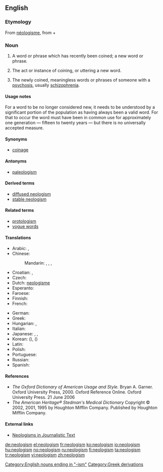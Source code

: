 {{selfref|See also [[Wiktionary:Neologisms]] and [[:Category:Neologisms]]}}
==English==
{{wikipedia}}

===Etymology===
From {{etyl|fr}} [[néologisme]], from {{etyl|grc}} {{term|sc=polytonic|νέο-||tr=neo-|new|lang=grc}} + {{term|sc=polytonic|λόγος||tr=logos|word|lang=grc}}

===Noun===
{{en-noun|s|-}}

# {{linguistics}} A word or phrase which has recently been coined; a new word or phrase.
# {{linguistics}} {{uncountable}} The act or instance of coining, or uttering a new word.
# {{linguistics}} The newly coined, meaningless words or phrases of someone with a [[psychosis]], usually [[schizophrenia]].

====Usage notes====
For a word to be no longer considered new, it needs to be understood by a significant portion of the population as having always been a valid word.  For that to occur the word must have been in common use for approximately one generation &mdash; fifteen to twenty years &mdash; but there is no universally accepted measure.

====Synonyms====
* [[coinage]]

====Antonyms====
* [[paleologism]]

====Derived terms====
* [[diffused neologism]]
* [[stable neologism]]

====Related terms====
* [[protologism]]
* [[vogue word]]s

====Translations====
{{trans-top|recently coined word}}
* Arabic: {{t|ar|تعبير جديد|m|tr=ta3biir jadiid}},  {{t|ar|لفظة جديدة|f|tr=láfZa jadiida}}
* Chinese:
*: Mandarin: {{t|cmn|新詞語|sc=Hani}}, {{t|cmn|新词语|tr=xīncíyǔ|sc=Hani}}, {{t|cmn|新詞|sc=Hani}}, {{t|cmn|新词|tr=xīncí|sc=Hani}}
* Croatian: {{t-|hr|neologizam|m}}, {{t-|hr|novotvorenica|f}}
* Czech: {{t-|cs|novotvar|m}}
* Dutch: [[neologisme]] {{n}}
* Esperanto: {{t|eo|neologismo}}
* Faroese: {{t-|fo|nýggjyrði|n|xs=Faroese}}
* Finnish: {{t-|fi|uudismuodoste}}
* French: {{t+|fr|néologisme|m}}
{{trans-mid}}
* German: {{t+|de|Neologismus|m}}
* Greek: {{t+|el|νεολογισμός|m|tr=neologismós}}
* Hungarian: {{t+|hu|neologizmus}}, {{t|hu|szóújítás}}
* Italian: {{t+|it|neologismo|m}}
* Japanese:  {{t+|ja|新語|tr=しんご, shingo}},  {{t|ja|新造語|tr=しんぞうご, shinzōgo}},  {{t|ja|造語|tr=ぞうご, zōgo}}
* Korean:  {{t|ko|신어|tr=sineo}} ({{t-|ko|新語}}),  {{t|ko|신조어|tr=sinjoeo}} ({{t|ko|新造語}})
* Latin: {{t-|la|neologismus|m}}
* Polish: {{t+|pl|neologizm|m}}
* Portuguese: {{t+|pt|neologismo|m}}
* Russian:  {{t|ru|неологизм|m|tr=neologízm}}
* Spanish: {{t+|es|neologismo|m}}
{{trans-bottom}}

{{trans-top|instance of coinage}}
{{trans-mid}}
{{trans-bottom}}

{{trans-top|schizophrenic meaningless word}}
{{trans-mid}}
{{trans-bottom}}

====References====
* ''The Oxford Dictionary of American Usage and Style.''  Bryan A. Garner. Oxford University Press, 2000. Oxford Reference Online. Oxford University Press.  21 June 2006
* ''The American Heritage® Stedman's Medical Dictionary'' Copyright © 2002, 2001, 1995 by Houghton Mifflin Company. Published by Houghton Mifflin Company.

====External links====
* [http://rdues.uce.ac.uk/neologisms.shtml Neologisms in Journalistic Text]

[[Category:English nouns ending in "-ism"]]
[[Category:Greek derivations]]

[[de:neologism]]
[[el:neologism]]
[[fr:neologism]]
[[ko:neologism]]
[[io:neologism]]
[[hu:neologism]]
[[no:neologism]]
[[ru:neologism]]
[[fi:neologism]]
[[ta:neologism]]
[[tr:neologism]]
[[vi:neologism]]
[[zh:neologism]]